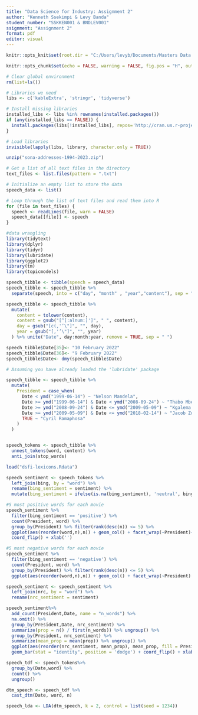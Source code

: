 ```yaml
---
title: "Data Science for Industry: Assignment 2"
author: "Kenneth Ssekimpi & Levy Banda"
student_number: "SSKKEN001 & BNDLEV001"
ssignment: "Assignment 2"
format: pdf
editor: visual
---
```


```r

knitr::opts_knit$set(root.dir = "C:/Users/levyb/Documents/Masters Data Science - 1st Year/DS4I/Assignment_2/ds4l-assignment-2/data/")

knitr::opts_chunk$set(echo = FALSE, warning = FALSE, fig.pos = "H", out.extra = "")
```

```r
# Clear global environment
rm(list=ls())

# Libraries we need
libs <- c('kableExtra', 'stringr', 'tidyverse')

# Install missing libraries
installed_libs <- libs %in% rownames(installed.packages())
if (any(installed_libs == FALSE)) {
  install.packages(libs[!installed_libs], repos='http://cran.us.r-project.org')
}

# Load libraries
invisible(lapply(libs, library, character.only = TRUE))
```

```r
unzip("sona-addresses-1994-2023.zip")
```

```r
# Get a list of all text files in the directory
text_files <- list.files(pattern = ".txt")

# Initialize an empty list to store the data
speech_data <- list()

# Loop through the list of text files and read them into R
for (file in text_files) {
  speech <- readLines(file, warn = FALSE)
  speech_data[[file]] <- speech
}

```

```r
#data wrangling 
library(tidytext)
library(dplyr)
library(tidyr)
library(lubridate)
library(ggplot2)
library(tm)
library(topicmodels)

speech_tibble <- tibble(speech = speech_data)
speech_tibble <- speech_tibble %>%
  separate(speech, into = c("day", "month" , "year","content"), sep = " ",fill= "right", extra = "merge")

speech_tibble <- speech_tibble %>%
  mutate(
    content = tolower(content),
    content = gsub("[^[:alnum:]']", " ", content),
    day = gsub("[c(,'’\"]", "", day),
    year = gsub("[,'’\"]", "", year)
  ) %>% unite("Date", day:month:year, remove = TRUE, sep = " ")

speech_tibble$Date[35]<- "10 February 2022"
speech_tibble$Date[36]<- "9 February 2022"
speech_tibble$Date<- dmy(speech_tibble$Date)

# Assuming you have already loaded the 'lubridate' package

speech_tibble <- speech_tibble %>%
  mutate(
    President = case_when(
      Date < ymd("1999-06-14") ~ "Nelson Mandela",
      Date >= ymd("1999-06-14") & Date < ymd("2008-09-24") ~ "Thabo Mbeki",
      Date >= ymd("2008-09-24") & Date <= ymd("2009-05-09") ~ "Kgalema Motlanthe",
      Date >= ymd("2009-05-09") & Date <= ymd("2018-02-14") ~ "Jacob Zuma",
      TRUE ~ "Cyril Ramaphosa"
    )
  )


speech_tokens <- speech_tibble %>%
  unnest_tokens(word, content) %>%
  anti_join(stop_words)

load("dsfi-lexicons.Rdata")

```

```r
speech_sentiment <- speech_tokens %>% 
  left_join(bing, by = "word") %>%
  rename(bing_sentiment = sentiment) %>%
  mutate(bing_sentiment = ifelse(is.na(bing_sentiment), 'neutral', bing_sentiment))

#5 most positive words for each movie
speech_sentiment %>%
  filter(bing_sentiment == 'positive') %>%
  count(President, word) %>%
  group_by(President) %>% filter(rank(desc(n)) <= 5) %>%
  ggplot(aes(reorder(word,n),n)) + geom_col() + facet_wrap(~President)+
  coord_flip() + xlab('')

#5 most negative words for each movie
speech_sentiment %>%
  filter(bing_sentiment == 'negative') %>%
  count(President, word) %>%
  group_by(President) %>% filter(rank(desc(n)) <= 5) %>%
  ggplot(aes(reorder(word,n),n)) + geom_col() + facet_wrap(~President) + coord_flip() + xlab('')

```

```r
speech_sentiment <- speech_sentiment %>% 
  left_join(nrc, by = "word") %>%
  rename(nrc_sentiment = sentiment) 

speech_sentiment%>%
  add_count(President,Date, name = "n_words") %>%
  na.omit() %>%
  group_by(President,Date, nrc_sentiment) %>%
  summarize(prop = n() / first(n_words)) %>% ungroup() %>%
  group_by(President, nrc_sentiment) %>%
  summarize(mean_prop = mean(prop)) %>% ungroup() %>%
  ggplot(aes(reorder(nrc_sentiment, mean_prop), mean_prop, fill = President)) + 
  geom_bar(stat = "identity", position = 'dodge') + coord_flip() + xlab('')
```


```r
speech_tdf <- speech_tokens%>%
  group_by(Date,word) %>%
  count() %>%  
  ungroup() 

dtm_speech <- speech_tdf %>% 
  cast_dtm(Date, word, n)

speech_lda <- LDA(dtm_speech, k = 2, control = list(seed = 1234))


```